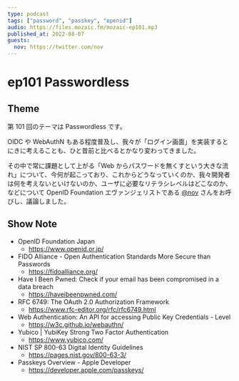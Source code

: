 ```yaml
---
type: podcast
tags: ["password", "passkey", "openid"]
audio: https://files.mozaic.fm/mozaic-ep101.mp3
published_at: 2022-08-07
guests:
  nov: https://twitter.com/nov
---
```


# ep101 Passwordless

## Theme

第 101 回のテーマは Passwordless です。

OIDC や WebAuthN もある程度普及し、我々が「ログイン画面」を実装するとにきに考えることも、ひと昔前と比べるとかなり変わってきました。

その中で常に課題として上がる「Web からパスワードを無くすという大きな流れ」について、今何が起こっており、これからどうなっていくのか、我々開発者は何を考えないといけないのか、ユーザに必要なリテラシレベルはどこなのか、などについて OpenID Foundation エヴァンジェリストである [@nov](https://twitter.com/nov) さんをお呼びし、議論しました。

## Show Note

- OpenID Foundation Japan
  - https://www.openid.or.jp/
- FIDO Alliance - Open Authentication Standards More Secure than Passwords
  - https://fidoalliance.org/
- Have I Been Pwned: Check if your email has been compromised in a data breach
  - https://haveibeenpwned.com/
- RFC 6749: The OAuth 2.0 Authorization Framework
  - https://www.rfc-editor.org/rfc/rfc6749.html
- Web Authentication: An API for accessing Public Key Credentials - Level
  - https://w3c.github.io/webauthn/
- Yubico | YubiKey Strong Two Factor Authentication
  - https://www.yubico.com/
- NIST SP 800-63 Digital Identity Guidelines
  - https://pages.nist.gov/800-63-3/
- Passkeys Overview - Apple Developer
  - https://developer.apple.com/passkeys/
